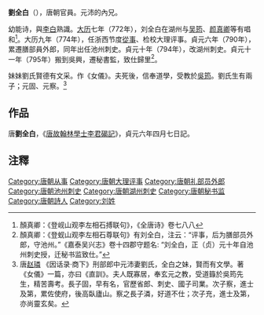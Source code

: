 '''劉全白'''（{{bd|？||？}}），唐朝官員。元沛的內兄。

幼能诗，與[[李白|李白]]熟識。[[大历|大历]]七年（772年），刘全白在湖州与[[吴筠|吴筠]]、[[颜真卿|颜真卿]]等有唱和<ref>顏真卿：《登岘山观李左相石搏联句》，《全唐诗》卷七八八</ref>。大历九年（774年），任浙西节度[[從事|從事]]、检校大理评事。貞元六年（790年），累遷膳部員外郎，同年出任池州刺史。貞元十年（794年），改湖州刺史。貞元十一年（795年）搬到吳興，遷秘書監，致仕歸里<ref>顏真卿：《登蚬山观李左相石尊联句》有刘全白，注云：“评事，后为膳部员外郎，守池州。”《嘉泰吴兴志》卷十四郡守题名: “刘全白，正（贞）元十年自池州刺史授，迁秘书监致仕。”</ref>。

妹妹劉氏賢德有文采。作《女儀》。夫死後，信奉道學，受教於[[吳筠|吳筠]]。劉氏生有兩子；元固、元察。<ref>唐[[赵璘|赵璘]] 《因话录·商下》刑部郎中元沛妻劉氏，全白之妹，賢而有文學。著《女儀》一篇，亦曰《直訓》。夫人既寡居，奉玄元之教，受道籙於吳筠先生，精苦壽考。長子固，早有名，官歷省郎、刺史、國子司業。次子察，進士及第，累佐使府，後高臥廬山。察之長子潾，好道不仕；次子充，進士及第，亦尚靈玄矣。</ref>

==作品==
唐'''劉全白'''，《[[s:唐故翰林學士李君碣記|唐故翰林學士李君碣記]]》，貞元六年四月七日記。

==注釋==
{{reflist}}

[[Category:唐朝从事|Category:唐朝从事]]
[[Category:唐朝大理评事|Category:唐朝大理评事]]
[[Category:唐朝礼部员外郎|Category:唐朝礼部员外郎]]
[[Category:唐朝池州刺史|Category:唐朝池州刺史]]
[[Category:唐朝湖州刺史|Category:唐朝湖州刺史]]
[[Category:唐朝秘书监|Category:唐朝秘书监]]
[[Category:唐朝詩人|Category:唐朝詩人]]
[[Category:刘姓|Category:刘姓]]
